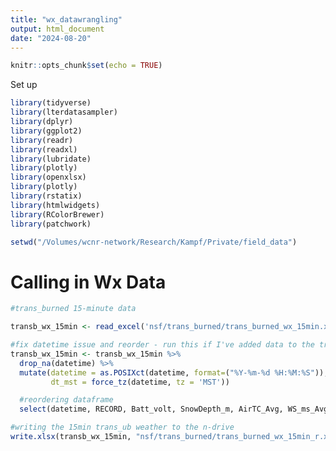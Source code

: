 ```yaml
---
title: "wx_datawrangling"
output: html_document
date: "2024-08-20"
---
```


```r
knitr::opts_chunk$set(echo = TRUE)
```

Set up

```r
library(tidyverse)
library(lterdatasampler)
library(dplyr)
library(ggplot2)
library(readr)
library(readxl)
library(lubridate)
library(plotly)
library(openxlsx)
library(plotly)
library(rstatix)
library(htmlwidgets)
library(RColorBrewer)
library(patchwork)

setwd("/Volumes/wcnr-network/Research/Kampf/Private/field_data")
```

# Calling in Wx Data 

```r
#trans_burned 15-minute data

transb_wx_15min <- read_excel('nsf/trans_burned/trans_burned_wx_15min.xlsx')

#fix datetime issue and reorder - run this if I've added data to the trans_burned_wx_15min in n-drive
transb_wx_15min <- transb_wx_15min %>%
  drop_na(datetime) %>%
  mutate(datetime = as.POSIXct(datetime, format=("%Y-%m-%d %H:%M:%S")),
         dt_mst = force_tz(datetime, tz = 'MST'))

  #reordering dataframe
  select(datetime, RECORD, Batt_volt, SnowDepth_m, AirTC_Avg, WS_ms_Avg, WindDir, RH, SWin_Avg, SWout_Avg, SWalbedo_Avg, LWin_Avg, LWout_Avg, SWnet_Avg, LWnet_Avg, NR_Avg, everything() )

#writing the 15min trans_ub weather to the n-drive
write.xlsx(transb_wx_15min, "nsf/trans_burned/trans_burned_wx_15min_r.xlsx")
```
